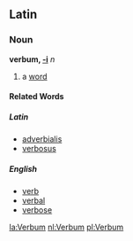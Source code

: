 ==Latin==
===Noun===
'''verbum, [[Wiktionary Appendix:Latin first declension|-i]]''' ''n''

#a [[word]]

====Related Words====
=====Latin=====
*[[adverbialis]]
*[[verbosus]]
=====English=====
*[[verb]]
*[[verbal]]
*[[verbose]]

[[la:Verbum]]
[[nl:Verbum]]
[[pl:Verbum]]